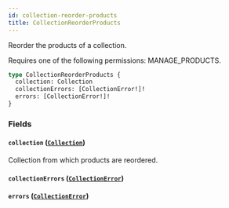 ```yaml
---
id: collection-reorder-products
title: CollectionReorderProducts
---
```


Reorder the products of a collection.

Requires one of the following permissions: MANAGE_PRODUCTS.

```graphql
type CollectionReorderProducts {
  collection: Collection
  collectionErrors: [CollectionError!]!
  errors: [CollectionError!]!
}
```

### Fields

#### `collection` ([`Collection`](../../../developer/api-reference/objects/collection))

Collection from which products are reordered.

#### `collectionErrors` ([`CollectionError`](../../../developer/api-reference/objects/collection-error))

#### `errors` ([`CollectionError`](../../../developer/api-reference/objects/collection-error))
